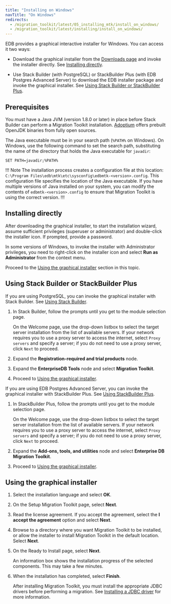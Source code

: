 ```yaml
---
title: "Installing on Windows"
navTitle: "On Windows"
redirects:
  - /migration_toolkit/latest/05_installing_mtk/install_on_windows/
  - /migration_toolkit/latest/installing/install_on_windows/
---
```


EDB provides a graphical interactive installer for Windows. You can access it two ways:

- Download the graphical installer from the [Downloads page](https://www.enterprisedb.com/software-downloads-postgres#migration-toolkit) and invoke the installer directly. See [Installing directly](#installing-directly).

- Use Stack Builder (with PostgreSQL) or StackBuilder Plus (with EDB Postgres Advanced Server) to download the EDB installer package and invoke the graphical installer.  See [Using Stack Builder or StackBuilder Plus](#using-stack-builder-or-stackbuilder-plus).


## Prerequisites

You must have a Java JVM (version 1.8.0 or later) in place before Stack Builder can perform a Migration Toolkit installation. [Adoptium](https://adoptium.net) offers prebuilt OpenJDK binaries from fully open sources.

The Java executable must be in your search path (`%PATH%` on Windows). On Windows, use the following command to set the search path, substituting the name of the directory that holds the Java executable for `javadir`:

`SET PATH=javadir;%PATH%`

!!! Note
The installation process creates a configuration file at this location: `C:\Program Files\edb\mtk\etc\sysconfig\edbmtk-<version>.config`. This configuration file specifies the location of the Java executable. If you have multiple versions of Java installed on your system, you can modify the contents of `edbmtk-<version>.config` to ensure that Migration Toolkit is using the correct version.
!!!



## Installing directly

After downloading the graphical installer, to start the installation wizard, assume sufficient privileges (superuser or administrator) and double-click the installer icon. If prompted, provide a password.

In some versions of Windows, to invoke the installer with Administrator privileges, you need to right-click on the installer icon and select **Run as Administrator** from the context menu.

Proceed to the [Using the graphical installer](#using-the-graphical-installer) section in this topic.

## Using Stack Builder or StackBuilder Plus

If you are using PostgreSQL, you can invoke the graphical installer with Stack Builder. See [Using Stack Builder](https://www.enterprisedb.com/docs/supported-open-source/postgresql/installing/03_using_stackbuilder/). 

1. In Stack Builder, follow the prompts until you get to the module selection page.

   On the Welcome page, use the drop-down listbox to select the target server installation from the list of available servers. If your network requires you to use a proxy server to access the internet, select `Proxy servers` and specify a server; if you do not need to use a proxy server, click `Next` to proceed.

1. Expand the **Registration-required and trial products** node. 

1. Expand the **EnterpriseDB Tools** node and select **Migration Toolkit**. 

1. Proceed to [Using the graphical installer](#using-the-graphical-installer).

If you are using EDB Postgres Advanced Server, you can invoke the graphical installer with StackBuilder Plus. See [Using StackBuilder Plus](/epas/latest/epas_inst_windows/installing_advanced_server_with_the_interactive_installer/using_stackbuilder_plus/). 

1. In StackBuilder Plus, follow the prompts until you get to the module selection page. 

   On the Welcome page, use the drop-down listbox to select the target server installation from the list of available servers. If your network requires you to use a proxy server to access the internet, select `Proxy servers` and specify a server; if you do not need to use a proxy server, click `Next` to proceed.

1. Expand the **Add-ons, tools, and utilities** node and select **Enterprise DB Migration Toolkit**. 

1. Proceed to [Using the graphical installer](#using-the-graphical-installer).

## Using the graphical installer 

1. Select the installation language and select **OK**.

1. On the Setup Migration Toolkit page, select **Next**.

1. Read the license agreement. If you accept the agreement, select the **I accept the agreement** option and select **Next**.

1. Browse to a directory where you want Migration Toolkit to be installed, or allow the installer to install Migration Toolkit in the default location. Select **Next**.

1. On the Ready to Install page, select **Next**.

   An information box shows the installation progress of the selected components. This may take a few minutes.

1. When the installation has completed, select **Finish**.

   After installing Migration Toolkit, you must install the appropriate JDBC drivers before performing a migration. See [Installing a JDBC driver](/migration_toolkit/latest/installing/installing_jdbc_driver/) for more information.